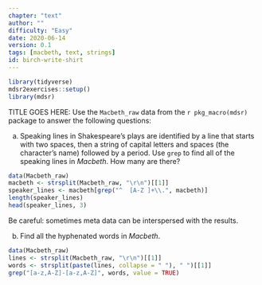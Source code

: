 ```yaml
---
chapter: "text"
author: ""
difficulty: "Easy"
date: 2020-06-14 
version: 0.1
tags: [macbeth, text, strings]
id: birch-write-shirt
---
```


```r
library(tidyverse)
mdsr2exercises::setup()
library(mdsr)
```

TITLE GOES HERE: Use the `Macbeth_raw` data from the `r pkg_macro(mdsr)` package to answer the following questions: 


a. Speaking lines in Shakespeare's plays are identified by a line that starts with two spaces, then a string of capital letters and spaces (the character's name) followed by a period. Use `grep` to find all of the speaking lines in *Macbeth*. How many are there? 
 
<!--begin-answer-->
```r
data(Macbeth_raw)
macbeth <- strsplit(Macbeth_raw, "\r\n")[[1]]
speaker_lines <- macbeth[grep("^  [A-Z ]+\\.", macbeth)]
length(speaker_lines)
head(speaker_lines, 3)
```
Be careful: sometimes meta data can be interspersed with the results.
<!--end-answer-->

b.  Find all the hyphenated words in *Macbeth*.

<!--begin-answer-->
```r
data(Macbeth_raw)
lines <- strsplit(Macbeth_raw, "\r\n")[[1]]
words <- strsplit(paste(lines, collapse = " "), " ")[[1]]
grep("[a-z,A-Z]-[a-z,A-Z]", words, value = TRUE)
```
<!--end-answer-->
 

